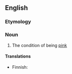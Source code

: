 ==English==

===Etymology===
{{suffix|en|pink|ness}}

===Noun===
{{en-noun|-|+}}

# The condition of being [[pink]]

====Translations====
{{trans-top|condition}}
* Finnish: {{t|fi|vaaleanpunaisuus}}
{{trans-mid}}
{{trans-bottom}}